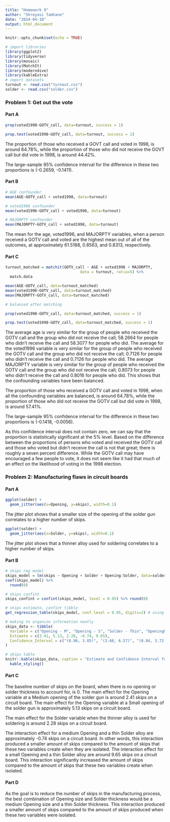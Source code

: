 ```yaml
---
title: "Homework 9"
author: "Shreyasi Tamhane"
date: "2024-04-18"
output: html_document
---
```


```r
knitr::opts_chunk$set(echo = TRUE)
```

```r
# import libraries
library(ggplot2)
library(tidyverse)
library(mosaic)
library(MatchIt)
library(moderndive)
library(kableExtra)
# import datasets
turnout <- read.csv("turnout.csv")
solder <- read.csv("solder.csv")
```

### Problem 1: Get out the vote

#### Part A

```r
prop(voted1998~GOTV_call, data=turnout, success = 1)

prop.test(voted1998~GOTV_call, data=turnout, success = 1)
```

The proportion of those who received a GOVT call and voted in 1998, is around 64.78%, while the proportion of those who did not receive the GOVT call but did vote in 1998, is around 44.42%.

The large-sample 95% confidence interval for the difference in these two proportions is (-0.2659, -0.1411).

#### Part B

```r
# AGE confounder
mean(AGE~GOTV_call + voted1998, data=turnout)

# voted1996 confounder
mean(voted1996~GOTV_call + voted1998, data=turnout)

# MAJORPTY confounder
mean(MAJORPTY~GOTV_call + voted1998, data=turnout)

```

The mean for the age, voted1996, and MAJORPTY variables, when a person received a GOTV call and voted are the highest mean out of all of the outcomes, at approximately 61.5188, 0.8563, and 0.8313, respectively.

#### Part C

```r
turnout_matched = matchit(GOTV_call ~ AGE + voted1996 + MAJORPTY,
                                 data = turnout, ratio=5) %>%
  match.data
```

```r
mean(AGE~GOTV_call, data=turnout_matched)
mean(voted1996~GOTV_call, data=turnout_matched)
mean(MAJORPTY~GOTV_call, data=turnout_matched)

# balanced after matching

```

```r
prop(voted1998~GOTV_call, data=turnout_matched, success = 1)

prop.test(voted1998~GOTV_call, data=turnout_matched, success = 1)
```

The average age is very similar for the group of people who received the GOTV call and the group who did not receive the call; 58.2664 for people who didn't receive the call and 58.3077 for people who did. The average for the voted1996 variable is very similar for the group of people who received the GOTV call and the group who did not receive the call; 0.7126 for people who didn't receive the call and 0.7126 for people who did. The average MAJORPTY variable is very similar for the group of people who received the GOTV call and the group who did not receive the call; 0.8073 for people who didn't receive the call and 0.8016 for people who did. This shows that the confounding variables have been balanced.

The proportion of those who received a GOTV call and voted in 1998, when all the confounding variables are balanced, is around 64.78%, while the proportion of those who did not receive the GOTV call but did vote in 1998, is around 57.41%.

The large-sample 95% confidence interval for the difference in these two proportions is (-0.1418, -0.0056).

As this confidence interval does not contain zero, we can say that the proportion is statistically significant at the 5% level. Based on the difference between the proportions of persons who voted and received the GOTV call and those who voted but didn't receive the call is not that great; there is roughly a seven percent difference. While the GOTV call may have encouraged a few people to vote, it does not seem like it had that much of an effect on the likelihood of voting in the 1998 election.

### Problem 2: Manufacturing flaws in circuit boards

#### Part A

```r
ggplot(solder) + 
  geom_jitter(aes(x=Opening, y=skips), width=0.1)
```

The jitter plot shows that a smaller size of the opening of the solder gun correlates to a higher number of skips.

```r
ggplot(solder) + 
  geom_jitter(aes(x=Solder, y=skips), width=0.1)
```

The jitter plot shows that a thinner alloy used for soldering correlates to a higher number of skips.

#### Part B

```r
# skips reg model
skips_model = lm(skips ~ Opening + Solder + Opening:Solder, data=solder)
coef(skips_model) %>%
  round(0)

# skips confint
skips_confint = confint(skips_model, level = 0.95) %>% round(0)

# skips estimate, confint tibble
get_regression_table(skips_model, conf.level = 0.95, digits=2) # using to get more exact vals

# making to organize information neatly
skips_data <- tibble(
  Variable = c("Opening - M", "Opening - S", "Solder - Thin", "OpeningM:SolderThin", "OpeningS:SolderThin"),
  Estimate = c(2.41, 5.13, 2.28, -0.74, 9.65),
  Confidence_Interval = c("(0.96, 3.85)", "(3.68, 6.57)", "(0.84, 3.72)", "(-2.78, 1.30)", "(7.61, 11.70)")
)
```

```r
# skips table
knitr::kable(skips_data, caption = "Estimate and Confidence Interval for Skips") %>% 
  kable_styling()
```

#### Part C

The baseline number of skips on the board, when there is no opening or solder thickness to account for, is 0. The main effect for the Opening variable at a Medium opening of the solder gun is around 2.41 skips on a circuit board. The main effect for the Opening variable at a Small opening of the solder gun is approximately 5.13 skips on a circuit board. 

The main effect for the Solder variable when the thinner alloy is used for soldering is around 2.28 skips on a circuit board. 

The interaction effect for a medium Opening and a thin Solder alloy are approximately -0.74 skips on a circuit board. In other words, this interaction produced a smaller amount of skips compared to the amount of skips that these two variables create when they are isolated. The interaction effect for a small Opening and a thin Solder alloy are around 9.65 skips on a circuit board. This interaction significantly increased the amount of skips compared to the amount of skips that these two variables create when isolated.

#### Part D

As the goal is to reduce the number of skips in the manufacturing process, the best combination of Opening size and Solder thickness would be a medium Opening size and a thin Solder thickness. This interaction produced a smaller amount of skips compared to the amount of skips produced when these two variables were isolated.
